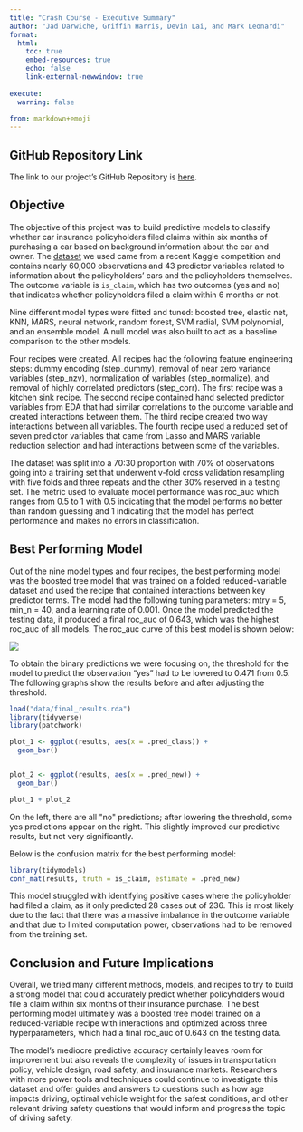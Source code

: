 ```yaml
---
title: "Crash Course - Executive Summary"
author: "Jad Darwiche, Griffin Harris, Devin Lai, and Mark Leonardi"
format:
  html:
    toc: true
    embed-resources: true
    echo: false
    link-external-newwindow: true
    
execute:
  warning: false

from: markdown+emoji 
---
```


## GitHub Repository Link

The link to our project's GitHub Repository is [here](https://github.com/mleonardi6/301-3-final-project).

## Objective

The objective of this project was to build predictive models to classify whether car insurance policyholders filed claims within six months of purchasing a car based on background information about the car and owner. The [dataset](https://www.kaggle.com/datasets/ifteshanajnin/carinsuranceclaimprediction-classification?select=train.csv) we used came from a recent Kaggle competition and contains nearly 60,000 observations and 43 predictor variables related to information about the policyholders' cars and the policyholders themselves. The outcome variable is `is_claim`, which has two outcomes (yes and no) that indicates whether policyholders filed a claim within 6 months or not.

Nine different model types were fitted and tuned: boosted tree, elastic net, KNN, MARS, neural network, random forest, SVM radial, SVM polynomial, and an ensemble model. A null model was also built to act as a baseline comparison to the other models.

Four recipes were created. All recipes had the following feature engineering steps: dummy encoding (step_dummy), removal of near zero variance variables (step_nzv), normalization of variables (step_normalize), and removal of highly correlated predictors (step_corr). The first recipe was a kitchen sink recipe. The second recipe contained hand selected predictor variables from EDA that had similar correlations to the outcome variable and created interactions between them. The third recipe created two way interactions between all variables. The fourth recipe used a reduced set of seven predictor variables that came from Lasso and MARS variable reduction selection and had interactions between some of the variables.

The dataset was split into a 70:30 proportion with 70% of observations going into a training set that underwent v-fold cross validation resampling with five folds and three repeats and the other 30% reserved in a testing set. The metric used to evaluate model performance was roc_auc which ranges from 0.5 to 1 with 0.5 indicating that the model performs no better than random guessing and 1 indicating that the model has perfect performance and makes no errors in classification.

## Best Performing Model

Out of the nine model types and four recipes, the best performing model was the boosted tree model that was trained on a folded reduced-variable dataset and used the recipe that contained interactions between key predictor terms. The model had the following tuning parameters: mtry = 5, min_n = 40, and a learning rate of 0.001. Once the model predicted the testing data, it produced a final roc_auc of 0.643, which was the highest roc_auc of all models. The roc_auc curve of this best model is shown below:

![](images/roc_curve.png)

To obtain the binary predictions we were focusing on, the threshold for the model to predict the observation "yes" had to be lowered to 0.471 from 0.5. The following graphs show the results before and after adjusting the threshold.

```r
load("data/final_results.rda")
library(tidyverse)
library(patchwork)

plot_1 <- ggplot(results, aes(x = .pred_class)) +
  geom_bar()


plot_2 <- ggplot(results, aes(x = .pred_new)) +
  geom_bar()

plot_1 + plot_2
```

On the left, there are all \"no\" predictions; after lowering the threshold, some yes predictions appear on the right. This slightly improved our predictive results, but not very significantly.

Below is the confusion matrix for the best performing model:

```r
library(tidymodels)
conf_mat(results, truth = is_claim, estimate = .pred_new)
```

This model struggled with identifying positive cases where the policyholder had filed a claim, as it only predicted 28 cases out of 236. This is most likely due to the fact that there was a massive imbalance in the outcome variable and that due to limited computation power, observations had to be removed from the training set.

## Conclusion and Future Implications

Overall, we tried many different methods, models, and recipes to try to build a strong model that could accurately predict whether policyholders would file a claim within six months of their insurance purchase. The best performing model ultimately was a boosted tree model trained on a reduced-variable recipe with interactions and optimized across three hyperparameters, which had a final roc_auc of 0.643 on the testing data.

The model's mediocre predictive accuracy certainly leaves room for improvement but also reveals the complexity of issues in transportation policy, vehicle design, road safety, and insurance markets. Researchers with more power tools and techniques could continue to investigate this dataset and offer guides and answers to questions such as how age impacts driving, optimal vehicle weight for the safest conditions, and other relevant driving safety questions that would inform and progress the topic of driving safety.
